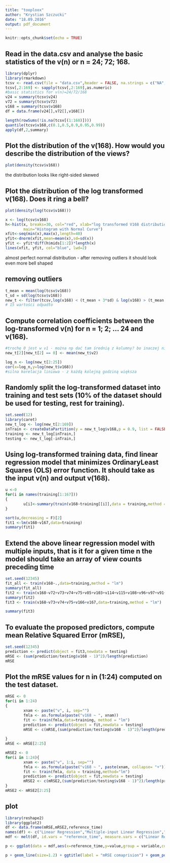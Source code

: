 ```yaml
---
title: "tooploox"
author: "Krystian Szczucki"
date: "18.09.2016"
output: pdf_document
---
```


```r
knitr::opts_chunk$set(echo = TRUE)
```

## Read in the data.csv and analyse the basic statistics of the v(n) or n = 24; 72; 168.

```r
library(dplyr)
library(rmarkdown)
tcsv <- read.csv(file = "data.csv",header = FALSE, na.strings = c("NA",""),stringsAsFactors = F, col.names = c("id",gsub("[[:space:]]", "", paste("v",c(1:168)))))
tcsv[,2:169] <- sapply(tcsv[,2:169],as.numeric)
#basic statistics for v(n)=24/72/168
v24 = summary(tcsv$v24)
v72 = summary(tcsv$v72)
v168 = summary(tcsv$v168)
df = data.frame(v24[],v72[],v168[])
```

```r
length(rowSums(!is.na(tcsv[(1:168)])))
quantile(tcsv$v168,c(0.1,0.5,0.9,0.95,0.99))
apply(df,2,summary)
```

## Plot the distribution of the v(168). How would you describe the distribution of the views?

```r
plot(density(tcsv$v168))
```

the distribution looks like right-sided skewed

## Plot the distribution of the log transformed v(168). Does it ring a bell?

```r
plot(density(log(tcsv$v168)))

x <- log(tcsv$v168)
h<-hist(x, breaks=30, col="red", xlab="log transformed V168 distribution ",
        main="Histogram with Normal Curve")
xfit<-seq(min(x),max(x),length=40)
yfit<-dnorm(xfit,mean=mean(x),sd=sd(x))
yfit <- yfit*diff(h$mids[1:2])*length(x)
lines(xfit, yfit, col="blue", lwd=2) 
```

almost perfect normal distribution - after removing outliers it should look even more bell shaped

## removing outliers
```r
t_mean = mean(log(tcsv$v168))
t_sd = sd(log(tcsv$v168))
new_t <- filter(tcsv,log(v168) < (t_mean + 3*sd) & log(v168) > (t_mean - 3*sd))
# 15 wartości odpadło
```

## Compute correlation coefficients between the log-transformed v(n) for n = 1; 2; ... 24 and v(168).

```r
#trochę 0 jest w v1 - można np dać tam średnią z kolumny? bo inaczej nie da rady cor zrobić z v168
new_t[2][new_t[2] == 0] <- mean(new_t$v2)

log_n <- log(new_t[2:25])
cor(x=log_n,y=log(new_t$v168))
#silna korelacja liniowa - z każdą kolejną godziną większa
```

## Randomly split the log-transformed dataset into training and test sets (10% of the dataset should be used for testing, rest for training).

```r
set.seed(12)
library(caret)
new_t_log <- log(new_t[2:169])
inTrain <- createDataPartition(y = new_t_log$v168,p = 0.9, list = FALSE)
training <- new_t_log[inTrain,]
testing <- new_t_log[-inTrain,]
```


## Using log-transformed training data, find linear regression model that minimizes OrdinaryLeast Squares (OLS) error function. It should take as the input v(n) and output v(168).

```r
u <-0
for(i in names(training[1:167]))
{
        u[i]<-summary(train(v168~training[[i]],data = training,method = "lm"))$coef[2,2]
}
```

```r
sort(u,decreasing = F)[2]
fit1 <-lm(v168~v167,data=training)
summary(fit1)
```

## Extend the above linear regression model with multiple inputs, that is it for a given time n the model should take an array of view counts preceding time

```r
set.seed(12345)
fit_all <- train(v168~.,data=training,method = "lm")
summary(fit_all)
fit2 <- train(v168~v72+v73+v74+v75+v85+v103+v114+v115+v108+v96+v97+v91+v82+v128+v129+v132+v166+v167,data=training,method = "lm")
summary(fit2)
fit3 <- train(v168~v73+v74+v75+v166+v167,data=training,method = "lm")
```

```r
summary(fit3)
```

## To evaluate the proposed predictors, compute mean Relative Squared Error (mRSE),

```r
set.seed(12345)
prediction <- predict(object = fit3,newdata = testing)
mRSE <- (sum(prediction/testing$v168 - 1)^2)/length(prediction)
mRSE
```

## Plot the mRSE values for n in (1:24) computed on the test dataset.
```r
mRSE <- 0
for(i in 1:24)
{
        xnam <- paste("v", i, sep="")
        fmla <- as.formula(paste("v168 ~ ", xnam))
        fit <- train(fmla,data=training, method = "lm")
        prediction <- predict(object = fit,newdata = testing)
        mRSE <- c(mRSE,(sum(prediction/testing$v168 - 1)^2)/length(prediction)*1000)
        
}
mRSE <- mRSE[2:25]

mRSE2 <- 0
for(i in 1:24){
        xnam <- paste("v", 1:i, sep="")
        fmla <- as.formula(paste("v168 ~ ", paste(xnam, collapse= "+")))
        fit <- train(fmla, data = training,method="lm")
        prediction <- predict(object = fit,newdata = testing)
        mRSE2 <- c(mRSE2,(sum(prediction/testing$v168 - 1)^2)/length(prediction)*1000)
}
mRSE2 <- mRSE2[2:25]
```

## plot

```r
library(reshape2)
library(ggplot2)
df <- data.frame(mRSE,mRSE2,reference_time)
names(df) <- c("Linear Regression","Multiple-input Linear Regression","reference_time")
mdf <- melt(df, id.vars = "reference_time", measure.vars = c("Linear Regression", "Multiple-input Linear Regression"))

p <- ggplot(data = mdf,aes(x=reference_time,y=value,group = variable,colour = variable, shape = variable))

p + geom_line(size=1.2) + ggtitle(label = "mRSE comaprision") + geom_point(size=3, fill="white") + scale_shape_manual(values=c(3,21)) + theme_bw() + theme(legend.position=c(.8, 0.8), legend.title=element_blank(), legend.background = element_rect(colour = "black")) + xlab("Reference time (n)") + ylab("mRSE(*1000)") + scale_x_continuous(breaks=1:24)
```
